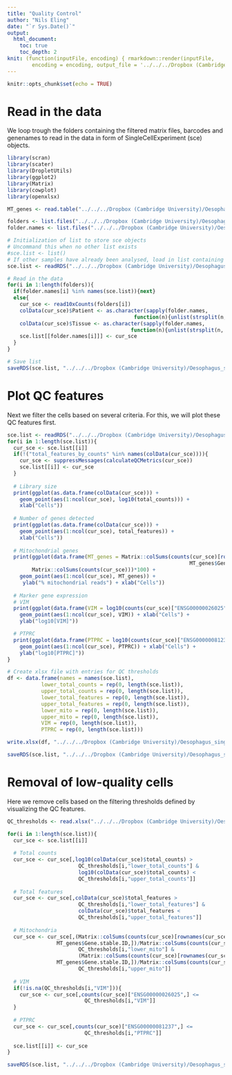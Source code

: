 ```yaml
---
title: "Quality Control"
author: "Nils Eling"
date: "`r Sys.Date()`"
output: 
  html_document:
    toc: true
    toc_depth: 2
knit: (function(inputFile, encoding) { rmarkdown::render(inputFile, 
        encoding = encoding, output_file = '../../../Dropbox (Cambridge University)/Oesophagus_single_cell/Results/Reports/Filtering.html') })
---
```


```r
knitr::opts_chunk$set(echo = TRUE)
```

# Read in the data

We loop trough the folders containing the filtered matrix files, barcodes and genenames to read in the data in form of SingleCellExperiment (sce) objects.

```r
library(scran)
library(scater)
library(DropletUtils)
library(ggplot2)
library(Matrix)
library(cowplot)
library(openxlsx)
```

```r
MT_genes <- read.table("../../../Dropbox (Cambridge University)/Oesophagus_single_cell/Additional_files/MT_genes.txt", sep = "\t", header = TRUE)
```

```r
folders <- list.files("../../../Dropbox (Cambridge University)/Oesophagus_single_cell/Data/", full.names = TRUE)
folder.names <- list.files("../../../Dropbox (Cambridge University)/Oesophagus_single_cell/Data/", full.names = FALSE)

# Initialization of list to store sce objects
# Uncommand this when no other list exists
#sce.list <- list()
# If other samples have already been analysed, load in list containing previous samples
sce.list <- readRDS("../../../Dropbox (Cambridge University)/Oesophagus_single_cell/All_sce.rds")

# Read in the data
for(i in 1:length(folders)){
  if(folder.names[i] %in% names(sce.list)){next}
  else{
    cur_sce <- read10xCounts(folders[i])
    colData(cur_sce)$Patient <- as.character(sapply(folder.names, 
                                         function(n){unlist(strsplit(n, "_"))[1]})[i])
    colData(cur_sce)$Tissue <- as.character(sapply(folder.names, 
                                        function(n){unlist(strsplit(n, "_"))[3]})[i])
    sce.list[[folder.names[i]]] <- cur_sce 
  }
}

# Save list
saveRDS(sce.list, "../../../Dropbox (Cambridge University)/Oesophagus_single_cell/All_sce.rds")
```

# Plot QC features

Next we filter the cells based on several criteria. For this, we will plot these QC features first.

```r
sce.list <- readRDS("../../../Dropbox (Cambridge University)/Oesophagus_single_cell/All_sce.rds")
for(i in 1:length(sce.list)){
  cur_sce <- sce.list[[i]]
  if(!("total_features_by_counts" %in% names(colData(cur_sce)))){
    cur_sce <- suppressMessages(calculateQCMetrics(cur_sce))
    sce.list[[i]] <- cur_sce
  }
  
  # Library size
  print(ggplot(as.data.frame(colData(cur_sce))) + 
    geom_point(aes(1:ncol(cur_sce), log10(total_counts))) +
    xlab("Cells"))
  
  # Number of genes detected
  print(ggplot(as.data.frame(colData(cur_sce))) + 
    geom_point(aes(1:ncol(cur_sce), total_features)) +
    xlab("Cells"))
  
  # Mitochondrial genes
  print(ggplot(data.frame(MT_genes = Matrix::colSums(counts(cur_sce)[rownames(cur_sce) %in%
                                                           MT_genes$Gene.stable.ID,])/
        Matrix::colSums(counts(cur_sce)))*100) +
    geom_point(aes(1:ncol(cur_sce), MT_genes)) + 
     ylab("% mitochondrial reads") + xlab("Cells"))
  
  # Marker gene expression
  # VIM
  print(ggplot(data.frame(VIM = log10(counts(cur_sce)["ENSG00000026025",] + 1))) +
    geom_point(aes(1:ncol(cur_sce), VIM)) + xlab("Cells") +
    ylab("log10[VIM]"))

  # PTPRC
  print(ggplot(data.frame(PTPRC = log10(counts(cur_sce)["ENSG00000081237",] + 1))) +
    geom_point(aes(1:ncol(cur_sce), PTPRC)) + xlab("Cells") +
    ylab("log10[PTPRC]"))
}

# Create xlsx file with entries for QC thresholds
df <- data.frame(names = names(sce.list),
           lower_total_counts = rep(0, length(sce.list)),
           upper_total_counts = rep(0, length(sce.list)),
           lower_total_features = rep(0, length(sce.list)),
           upper_total_features = rep(0, length(sce.list)),
           lower_mito = rep(0, length(sce.list)),
           upper_mito = rep(0, length(sce.list)),
           VIM = rep(0, length(sce.list)),
           PTPRC = rep(0, length(sce.list)))

write.xlsx(df, "../../../Dropbox (Cambridge University)/Oesophagus_single_cell/Additional_files/QC_metrics.xlsx")

saveRDS(sce.list, "../../../Dropbox (Cambridge University)/Oesophagus_single_cell/All_sce.rds")
```

# Removal of low-quality cells

Here we remove cells based on the filtering thresholds defined by visualizing the QC features.

```r
QC_thresholds <- read.xlsx("../../../Dropbox (Cambridge University)/Oesophagus_single_cell/Additional_files/QC_metrics_edited.xlsx")

for(i in 1:length(sce.list)){
  cur_sce <- sce.list[[i]]
  
  # Total counts 
  cur_sce <- cur_sce[,log10(colData(cur_sce)$total_counts) >
                       QC_thresholds[i,"lower_total_counts"] &
                       log10(colData(cur_sce)$total_counts) <
                       QC_thresholds[i,"upper_total_counts"]]
  
  # Total features 
  cur_sce <- cur_sce[,colData(cur_sce)$total_features >
                       QC_thresholds[i,"lower_total_features"] &
                       colData(cur_sce)$total_features <
                       QC_thresholds[i,"upper_total_features"]]
  
  # Mitochondria 
  cur_sce <- cur_sce[,(Matrix::colSums(counts(cur_sce)[rownames(cur_sce) %in%
                MT_genes$Gene.stable.ID,])/Matrix::colSums(counts(cur_sce)))*100 >
                       QC_thresholds[i,"lower_mito"] &
                       (Matrix::colSums(counts(cur_sce)[rownames(cur_sce) %in%
                MT_genes$Gene.stable.ID,])/Matrix::colSums(counts(cur_sce)))*100 <
                       QC_thresholds[i,"upper_mito"]]
  
  # VIM
  if(!is.na(QC_thresholds[i,"VIM"])){
    cur_sce <- cur_sce[,counts(cur_sce)["ENSG00000026025",] <=
                         QC_thresholds[i,"VIM"]]
  }
  
  # PTPRC
  cur_sce <- cur_sce[,counts(cur_sce)["ENSG00000081237",] <=
                         QC_thresholds[i,"PTPRC"]]
  
  sce.list[[i]] <- cur_sce
}

saveRDS(sce.list, "../../../Dropbox (Cambridge University)/Oesophagus_single_cell/All_sce.rds")
```